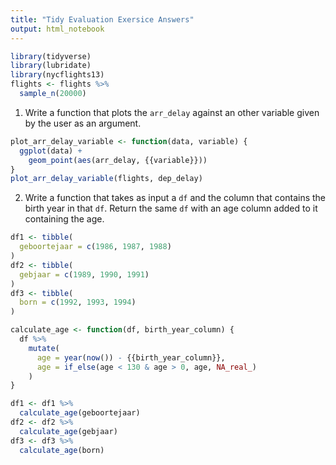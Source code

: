 ```yaml
---
title: "Tidy Evaluation Exersice Answers"
output: html_notebook
---
```


```r
library(tidyverse)
library(lubridate)
library(nycflights13)
flights <- flights %>%
  sample_n(20000)
```

1. Write a function that plots the `arr_delay` against an other variable given by the user as an argument.

```r
plot_arr_delay_variable <- function(data, variable) {
  ggplot(data) +
    geom_point(aes(arr_delay, {{variable}}))
}
plot_arr_delay_variable(flights, dep_delay)
```

2. Write a function that takes as input a `df` and the column that contains the birth year in that `df`. Return the same `df` with an age column added to it containing the age.

```r
df1 <- tibble(
  geboortejaar = c(1986, 1987, 1988)
)
df2 <- tibble(
  gebjaar = c(1989, 1990, 1991)
)
df3 <- tibble(
  born = c(1992, 1993, 1994)
)

calculate_age <- function(df, birth_year_column) {
  df %>%
    mutate(
      age = year(now()) - {{birth_year_column}},
      age = if_else(age < 130 & age > 0, age, NA_real_)
    )
}

df1 <- df1 %>%
  calculate_age(geboortejaar)
df2 <- df2 %>%
  calculate_age(gebjaar)
df3 <- df3 %>%
  calculate_age(born)
```